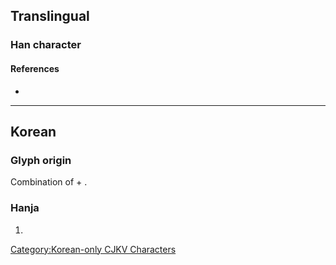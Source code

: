 {{character info}}
==Translingual==

===Han character===
{{Han char|rn=5|rad=乙|as=02|sn=3|four=|canj=ON|ids=⿱人乙}}

====References====
* {{Han ref|kx=0084.051|dkj=|dj=|hdz=|uh=3408|ud=13320|bh=|bd=}}

----

==Korean==

===Glyph origin===
{{ko-etym-gukja}} Combination of {{m|ko|入|ts=[[입]]|tr=ip|pos=hun-reading: {{ko-l|들}}, future determiner of the verb stem {{ko-l|들—|to enter, to go in}}}} + {{m|ko|乙|ts=을|tr=eul|pos=used as marker to represent the last consonant {{ko-l|ㄹ}}}}.

===Hanja===
{{ko-hanja/new|음역자|둘}}

# {{hanja form of|둘}}

[[Category:Korean-only CJKV Characters]]